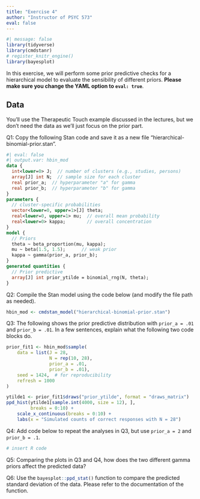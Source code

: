```yaml
---
title: "Exercise 4"
author: "Instructor of PSYC 573"
eval: false
---
```


```r
#| message: false
library(tidyverse)
library(cmdstanr)
# register_knitr_engine()
library(bayesplot)
```

In this exercise, we will perform some prior predictive checks for a hierarchical model to evaluate the sensibility of different priors. **Please make sure you change the YAML option to `eval: true`**.

## Data

You'll use the Therapeutic Touch example discussed in the lectures, but we don't need the data as we'll just focus on the prior part.

Q1: Copy the following Stan code and save it as a new file "hierarchical-binomial-prior.stan".

```stan
#| eval: false
#| output.var: hbin_mod
data {
  int<lower=0> J;  // number of clusters (e.g., studies, persons)
  array[J] int N;  // sample size for each cluster
  real prior_a;  // hyperparameter "a" for gamma
  real prior_b;  // hyperparameter "b" for gamma
}
parameters {
  // cluster-specific probabilities
  vector<lower=0, upper=1>[J] theta;
  real<lower=0, upper=1> mu;  // overall mean probability
  real<lower=0> kappa;        // overall concentration
}
model {
  // Priors
  theta ~ beta_proportion(mu, kappa);
  mu ~ beta(1.5, 1.5);      // weak prior
  kappa ~ gamma(prior_a, prior_b);
}
generated quantities {
  // Prior predictive
  array[J] int prior_ytilde = binomial_rng(N, theta);
}
```

Q2: Compile the Stan model using the code below (and modify the file path as needed).

```r
hbin_mod <- cmdstan_model("hierarchical-binomial-prior.stan")
```

Q3: The following shows the prior predictive distribution with `prior_a = .01` and `prior_b = .01`. In a few sentences, explain what the following two code blocks do.

<!-- Write down your response below -->

```r
prior_fit1 <- hbin_mod$sample(
    data = list(J = 28,
                N = rep(10, 28),
                prior_a = .01,
                prior_b = .01),
    seed = 1424,  # for reproducibility
    refresh = 1000
)
```

```r
ytilde1 <- prior_fit1$draws("prior_ytilde", format = "draws_matrix")
ppd_hist(ytilde1[sample.int(4000, size = 12), ],
         breaks = 0:10) +
    scale_x_continuous(breaks = 0:10) +
    labs(x = "Simulated counts of correct responses with N = 28")
```

Q4: Add code below to repeat the analyses in Q3, but use `prior_a = 2` and `prior_b = .1`.

```r
# insert R code
```

Q5: Comparing the plots in Q3 and Q4, how does the two different gamma priors affect the predicted data?

<!-- Insert your response for Q5 -->

Q6: Use the `bayesplot::ppd_stat()`{.r} function to compare the predicted standard deviation of the data. Please refer to the documentation of the function.

